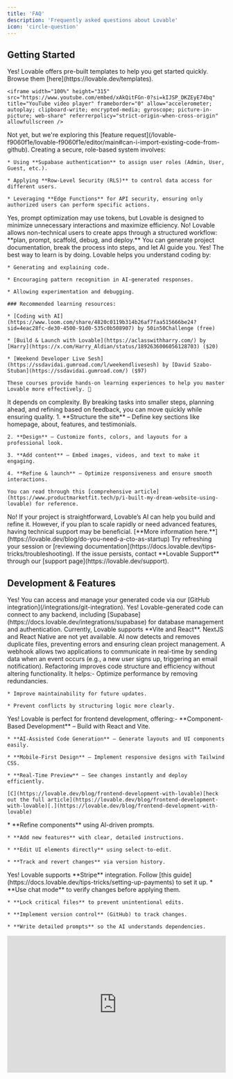 ```yaml
---
title: 'FAQ'
description: 'Frequently asked questions about Lovable'
icon: 'circle-question'
---
```


## Getting Started

<AccordionGroup>
  <Accordion title="Can I start from templates?">
    Yes! Lovable offers pre-built templates to help you get started quickly. Browse them [here](https://lovable.dev/templates).

    <iframe width="100%" height="315" src="https://www.youtube.com/embed/xAkQitFGn-0?si=kIJSP_DKZEyE74bq" title="YouTube video player" frameborder="0" allow="accelerometer; autoplay; clipboard-write; encrypted-media; gyroscope; picture-in-picture; web-share" referrerpolicy="strict-origin-when-cross-origin" allowfullscreen />
  </Accordion>

  <Accordion title="Can I import existing code from GitHub?">
    Not yet, but we're exploring this [feature request](/lovable-f9060f1e/lovable-f9060f1e/editor/main#can-i-import-existing-code-from-github).
  </Accordion>

  <Accordion title="How do I build a role-based system for a SaaS app?">
    Creating a secure, role-based system involves:

    * Using **Supabase authentication** to assign user roles (Admin, User, Guest, etc.).

    * Applying **Row-Level Security (RLS)** to control data access for different users.

    * Leveraging **Edge Functions** for API security, ensuring only authorized users can perform specific actions.
  </Accordion>

  <Accordion title="Does prompt optimization count towards my usage limit?">
    Yes, prompt optimization may use tokens, but Lovable is designed to minimize unnecessary interactions and maximize efficiency.
  </Accordion>

  <Accordion title="Do I need coding experience to build an app?">
    No! Lovable allows non-technical users to create apps through a structured workflow: **plan, prompt, scaffold, debug, and deploy.** You can generate project documentation, break the process into steps, and let AI guide you.
  </Accordion>

  <Accordion title="Can I learn coding with Lovable?">
    Yes! The best way to learn is by doing. Lovable helps you understand coding by:

    * Generating and explaining code.

    * Encouraging pattern recognition in AI-generated responses.

    * Allowing experimentation and debugging.

    ### Recommended learning resources:

    * [Coding with AI](https://www.loom.com/share/4820c0119b314b26af7faa515666be24?sid=4eac28fc-de30-4500-91d0-535c0b508907) by 50in50Challenge (free)

    * [Build & Launch with Lovable](https://aclasswithharry.com/) by [Harry](https://x.com/Harry_Aldian/status/1892636006056128703) ($20)

    * [Weekend Developer Live Sesh](https://ssdavidai.gumroad.com/l/weekendlivesesh) by [David Szabo-Stuban](https://ssdavidai.gumroad.com/) ($97)

    These courses provide hands-on learning experiences to help you master Lovable more effectively. 🚀
  </Accordion>

  <Accordion title="How long does it take to build a full-stack app?">
    It depends on complexity. By breaking tasks into smaller steps, planning ahead, and refining based on feedback, you can move quickly while ensuring quality.
  </Accordion>

  <Accordion title="How do I build my website with Lovable?">
    1. **Structure the site** – Define key sections like homepage, about, features, and testimonials.

    2. **Design** – Customize fonts, colors, and layouts for a professional look.

    3. **Add content** – Embed images, videos, and text to make it engaging.

    4. **Refine & launch** – Optimize responsiveness and ensure smooth interactions.

    You can read through this [comprehensive article](https://www.productmarketfit.tech/p/i-built-my-dream-website-using-lovable) for reference.
  </Accordion>

  <Accordion title="Do I need a Chief Technical Officer (CTO) for my MVP?">
    No! If your project is straightforward, Lovable’s AI can help you build and refine it. However, if you plan to scale rapidly or need advanced features, having technical support may be beneficial. [**More information here.**](https://lovable.dev/blog/do-you-need-a-cto-as-startup)
  </Accordion>

  <Accordion title="What should I do if I encounter an issue with Lovable?">
    Try refreshing your session or [reviewing documentation](https://docs.lovable.dev/tips-tricks/troubleshooting). If the issue persists, contact **Lovable Support** through our [support page](https://lovable.dev/support).
  </Accordion>
</AccordionGroup>

## Development & Features

<AccordionGroup>
  <Accordion title="Can I download the code Lovable generates?">
    Yes! You can access and manage your generated code via our [GitHub integration](/integrations/git-integration).
  </Accordion>

  <Accordion title="Does Lovable support custom backends?">
    Yes! Lovable-generated code can connect to any backend, including [Supabase](https://docs.lovable.dev/integrations/supabase) for database management and authentication.&#x20;
  </Accordion>

  <Accordion title="What frameworks does Lovable support?">
    Currently, Lovable supports **Vite and React**. NextJS and React Native are not yet available.
  </Accordion>

  <Accordion title="How does Lovable handle duplicate code?">
    AI now detects and removes duplicate files, preventing errors and ensuring clean project management.
  </Accordion>

  <Accordion title="What is a webhook?">
    A webhook allows two applications to communicate in real-time by sending data when an event occurs (e.g., a new user signs up, triggering an email notification).
  </Accordion>

  <Accordion title="What is refactoring, and why is it important?">
    Refactoring improves code structure and efficiency without altering functionality. It helps:- Optimize performance by removing redundancies.

    * Improve maintainability for future updates.

    * Prevent conflicts by structuring logic more clearly.
  </Accordion>

  <Accordion title="Can I use Lovable for frontend development?">
    Yes! Lovable is perfect for frontend development, offering:- **Component-Based Development** – Build with React and Vite.

    * **AI-Assisted Code Generation** – Generate layouts and UI components easily.

    * **Mobile-First Design** – Implement responsive designs with Tailwind CSS.

    * **Real-Time Preview** – See changes instantly and deploy efficiently.

    [C](https://lovable.dev/blog/frontend-development-with-lovable)[heck out the full article](https://lovable.dev/blog/frontend-development-with-lovable)[.](https://lovable.dev/blog/frontend-development-with-lovable)
  </Accordion>

  <Accordion title="How can I improve my project with Lovable?">
    * **Refine components** using AI-driven prompts.

    * **Add new features** with clear, detailed instructions.

    * **Edit UI elements directly** using select-to-edit.

    * **Track and revert changes** via version history.
  </Accordion>

  <Accordion title="Can I integrate payments into my app?">
    Yes! Lovable supports **Stripe** integration. Follow [this guide](https://docs.lovable.dev/tips-tricks/setting-up-payments) to set it up.
  </Accordion>

  <Accordion title="What’s the best way to prevent unexpected regressions when validating code?">
    * **Use chat mode** to verify changes before applying them.

    * **Lock critical files** to prevent unintentional edits.

    * **Implement version control** (GitHub) to track changes.

    * **Write detailed prompts** so the AI understands dependencies.
  </Accordion>

  <Accordion title="How can I optimize my website for SEO & traffic?">
    <iframe width="100%" height="315" src="https://www.youtube.com/embed/VZ7kQ_w9dfQ?si=H6-XDIT7YFjWB0YE" title="YouTube video player" frameborder="0" allow="accelerometer; autoplay; clipboard-write; encrypted-media; gyroscope; picture-in-picture; web-share" referrerpolicy="strict-origin-when-cross-origin" allowfullscreen />

    Optimize your website for SEO & traffic by:

    1. **Nailing SEO Basics** – Include your main keyword in the **title, meta, H1, and first paragraph**. Use only **one H1** and check structure with **PageSpeed Insights**.

    2. **Enhancing Engagement** – Add a **hero image overlay** and an **embedded YouTube video** to boost user interaction.

    3. **Attracting Backlinks** – Add a **free tool (e.g., mortgage calculator)** to increase shares and authority.

    4. **Publishing SEO Content** – Use **Sigma SEO** to find keywords and auto-publish **optimized blogs** via GitHub.

    This strategy boosts rankings, traffic, and backlinks with minimal effort.
  </Accordion>

  <Accordion title="Can multiple users collaborate on a Lovable project?">
    This is a feature request under development.&#x20;
  </Accordion>
</AccordionGroup>

## AI and Automation

<AccordionGroup>
  <Accordion title="How does Lovable AI remember context?">
    Lovable processes recent messages to maintain context. For the best results, include relevant details in each prompt to ensure clarity and accuracy.
  </Accordion>

  <Accordion title="Can Lovable build complex B2B SaaS apps?">
    Yes! Lovable supports:- **Workflow automation** for business processes.

    * **Role-based access controls** for different user levels.

    * **Document generation** with built-in logic for approvals and signatures.

    * & so much more.
  </Accordion>

  <Accordion title="Why did Lovable switch from Python to Go?">
    Lovable migrated [from Python to Go](https://lovable.dev/blog/from-python-to-go) to improve performance, scalability, and developer experience. Go enables faster processing, lower latency, and better efficiency, especially for handling large-scale AI-driven tasks.
  </Accordion>

  <Accordion title="What is the character limit for prompts?">
    Due to AI constraints, prompts are limited to **approximately 180K tokens (≈720K characters).**
  </Accordion>
</AccordionGroup>

## Pricing & Account Settings

<AccordionGroup>
  <Accordion title="When does my token count reset?">
    Monthly, on the same date you subscribed.
  </Accordion>

  <Accordion title="Can I top up my monthly limit?">
    No, but you can upgrade or downgrade plans based on your needs.
  </Accordion>

  <Accordion title="How can I check my remaining messages?">
    Go to **Account Settings** and check the **credits/messages left** section.
  </Accordion>

  <Accordion title="Can I delete my account?">
    Yes, contact [**support**](https://lovable.dev/support) for account deletion requests.
  </Accordion>

  <Accordion title="Can I change my email?">
    Currently, it is not possible to change your email linked to the account.
  </Accordion>

  <Accordion title="Can I delete a project?">
    Yes! Navigate to **Project Settings → Danger Zone → Delete Project.**
  </Accordion>

  <Accordion title="How does Lovable ensure data security?">
    Lovable follows [industry-standard security practices](https://lovable.dev/privacy), including encryption, secure API connections, and regular security audits to protect user data.
  </Accordion>
</AccordionGroup>

## About Lovable

<AccordionGroup>
  <Accordion title="Does Lovable have a partner program?">
    Yes! Join our [Affiliate Program](https://friends.lovable.dev/) and earn 20% commission for customer referrals.
  </Accordion>

  <Accordion title="Where is Lovable based?">
    Lovable is **100% made in Europe**, with headquarters in **Stockholm, Sweden.**
  </Accordion>

  <Accordion title="Is Lovable hiring?">
    Yes! Check out our open positions [here](https://lovable.dev/careers). 🚀
  </Accordion>

  <Accordion title="How can I contact support?">
    You can reach Lovable’s support team via the in-app chat, email, or by submitting a request on the [support page](https://lovable.dev/support).
  </Accordion>
</AccordionGroup>